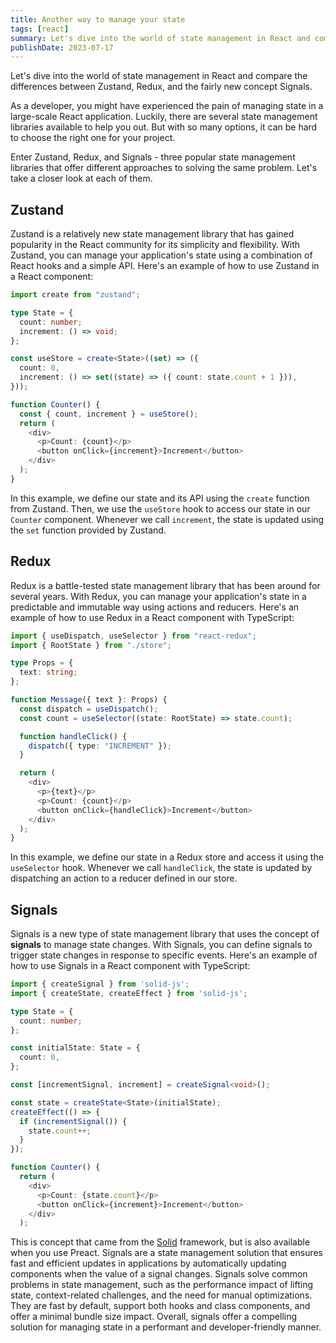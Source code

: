 ```yaml
---
title: Another way to manage your state
tags: [react]
summary: Let's dive into the world of state management in React and compare the differences between Zustand, Redux, and the fairly new concept Signals.
publishDate: 2023-07-17
---
```


Let's dive into the world of state management in React and compare the differences between Zustand, Redux, and the fairly new concept Signals.

As a developer, you might have experienced the pain of managing state in a large-scale React application. Luckily, there are several state management libraries available to help you out. But with so many options, it can be hard to choose the right one for your project.

Enter Zustand, Redux, and Signals - three popular state management libraries that offer different approaches to solving the same problem. Let's take a closer look at each of them.

## Zustand

Zustand is a relatively new state management library that has gained popularity in the React community for its simplicity and flexibility. With Zustand, you can manage your application's state using a combination of React hooks and a simple API. Here's an example of how to use Zustand in a React component:

```typescript
import create from "zustand";

type State = {
  count: number;
  increment: () => void;
};

const useStore = create<State>((set) => ({
  count: 0,
  increment: () => set((state) => ({ count: state.count + 1 })),
}));

function Counter() {
  const { count, increment } = useStore();
  return (
    <div>
      <p>Count: {count}</p>
      <button onClick={increment}>Increment</button>
    </div>
  );
}
```

In this example, we define our state and its API using the `create` function from Zustand. Then, we use the `useStore` hook to access our state in our `Counter` component. Whenever we call `increment`, the state is updated using the `set` function provided by Zustand.

## Redux

Redux is a battle-tested state management library that has been around for several years. With Redux, you can manage your application's state in a predictable and immutable way using actions and reducers. Here's an example of how to use Redux in a React component with TypeScript:


```typescript
import { useDispatch, useSelector } from "react-redux";
import { RootState } from "./store";

type Props = {
  text: string;
};

function Message({ text }: Props) {
  const dispatch = useDispatch();
  const count = useSelector((state: RootState) => state.count);

  function handleClick() {
    dispatch({ type: "INCREMENT" });
  }

  return (
    <div>
      <p>{text}</p>
      <p>Count: {count}</p>
      <button onClick={handleClick}>Increment</button>
    </div>
  );
}
```

In this example, we define our state in a Redux store and access it using the `useSelector` hook. Whenever we call `handleClick`, the state is updated by dispatching an action to a reducer defined in our store.

## Signals

Signals is a new type of state management library that uses the concept of __signals__ to manage state changes. With Signals, you can define signals to trigger state changes in response to specific events. Here's an example of how to use Signals in a React component with TypeScript:

```typescript
import { createSignal } from 'solid-js';
import { createState, createEffect } from 'solid-js';

type State = {
  count: number;
};

const initialState: State = {
  count: 0,
};

const [incrementSignal, increment] = createSignal<void>();

const state = createState<State>(initialState);
createEffect(() => {
  if (incrementSignal()) {
    state.count++;
  }
});

function Counter() {
  return (
    <div>
      <p>Count: {state.count}</p>
      <button onClick={increment}>Increment</button>
    </div>
  );

```

This is concept that came from the [Solid](https://www.solidjs.com/) framework, but is also available when you use Preact. Signals are a state management solution that ensures fast and efficient updates in applications by automatically updating components when the value of a signal changes. Signals solve common problems in state management, such as the performance impact of lifting state, context-related challenges, and the need for manual optimizations. They are fast by default, support both hooks and class components, and offer a minimal bundle size impact. Overall, signals offer a compelling solution for managing state in a performant and developer-friendly manner.
